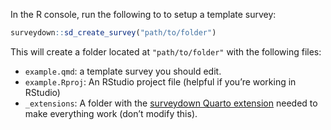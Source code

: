 In the R console, run the following to to setup a template survey:

```r
surveydown::sd_create_survey("path/to/folder")
```

This will create a folder located at `"path/to/folder"` with the following files:

- `example.qmd`: a template survey you should edit.
- `example.Rproj`: An RStudio project file (helpful if you're working in RStudio)
- `_extensions`: A folder with the [surveydown Quarto extension](https://github.com/jhelvy/surveydown-ext) needed to make everything work (don't modify this).
